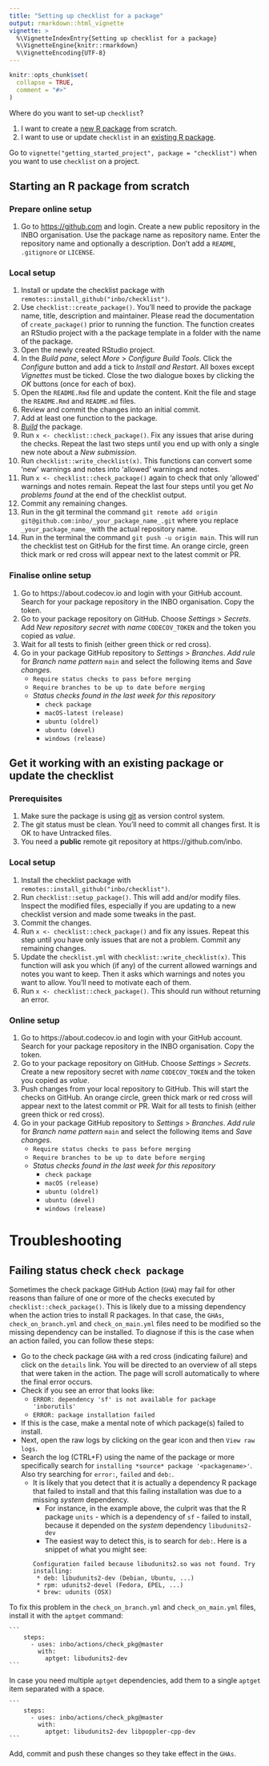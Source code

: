 ```yaml
---
title: "Setting up checklist for a package"
output: rmarkdown::html_vignette
vignette: >
  %\VignetteIndexEntry{Setting up checklist for a package}
  %\VignetteEngine{knitr::rmarkdown}
  %\VignetteEncoding{UTF-8}
---
```


```r
knitr::opts_chunk$set(
  collapse = TRUE,
  comment = "#>"
)
```

Where do you want to set-up `checklist`?

1. I want to create a [new R package](#create-package) from scratch.
1. I want to use or update `checklist` in an [existing R package](#setup-package).

Go to `vignette("getting_started_project", package = "checklist")` when you want to use `checklist` on a project.

## Starting an R package from scratch {#create-package}

### Prepare online setup

1. Go to [https://github.com](https://github.com) and login.
  Create a new public repository in the INBO organisation.
  Use the package name as repository name.
  Enter the repository name and optionally a description.
  Don't add a `README`, `.gitignore` or `LICENSE`.

### Local setup

1. Install or update the checklist package with `remotes::install_github("inbo/checklist")`.
1. Use `checklist::create_package()`.
  You'll need to provide the package name, title, description and maintainer.
  Please read the documentation of `create_package()` prior to running the function.
  The function creates an RStudio project with a the package template in a folder with the name of the package.
1. Open the newly created RStudio project.
1. In the _Build pane_, select _More_ > _Configure Build Tools_.
  Click the _Configure_ button and add a tick to _Install and Restart_.
  All boxes except _Vignettes_ must be ticked.
  Close the two dialogue boxes by clicking the _OK_ buttons (once for each of box).
1. Open the `README.Rmd` file and update the content.
  Knit the file and stage the `README.Rmd` and `README.md` files.
1. Review and commit the changes into an initial commit.
1. Add at least one function to the package.
1. [_Build_](https://r-pkgs.org/whole-game.html#install) the package.
1. Run `x <- checklist::check_package()`.
  Fix any issues that arise during the checks.
  Repeat the last two steps until you end up with only a single new note about a _New submission_.
1. Run `checklist::write_checklist(x)`.
  This functions can convert some 'new' warnings and notes into 'allowed' warnings and notes.
1. Run `x <- checklist::check_package()` again to check that only 'allowed' warnings and notes remain.
  Repeat the last four steps until you get _No problems found_ at the end of the checklist output.
1. Commit any remaining changes.
1. Run in the git terminal the command `git remote add origin git@github.com:inbo/_your_package_name_.git` where you replace `_your_package_name_` with the actual repository name.
1. Run in the terminal the command `git push -u origin main`.
  This will run the checklist test on GitHub for the first time.
  An orange circle, green thick mark or red cross will appear next to the latest commit or PR.

### Finalise online setup

1. Go to https://about.codecov.io and login with your GitHub account.
Search for your package repository in the INBO organisation.
Copy the token.
1. Go to your package repository on GitHub.
Choose _Settings_ > _Secrets_.
Add _New repository secret_ with _name_ `CODECOV_TOKEN` and the token you copied as _value_.
1. Wait for all tests to finish (either green thick or red cross).
1. Go in your package GitHub repository to _Settings_ > _Branches_.
_Add rule_ for _Branch name pattern_ `main` and select the following items and _Save changes_.
    - `Require status checks to pass before merging`
    - `Require branches to be up to date before merging`
    - _Status checks found in the last week for this repository_
        - `check package`
        - `macOS-latest (release)`
        - `ubuntu (oldrel)`
        - `ubuntu (devel)`
        - `windows (release)`

## Get it working with an existing package or update the checklist {#setup-package}

### Prerequisites

1. Make sure the package is using [git](https://inbo.github.io/tutorials/tutorials/git_introduction/) as version control system.
1. The git status must be clean.
You'll need to commit all changes first.
It is OK to have Untracked files.
1. You need a **public** remote git repository at https://github.com/inbo.

### Local setup

1. Install the checklist package with `remotes::install_github("inbo/checklist")`.
1. Run `checklist::setup_package()`.
This will add and/or modify files.
Inspect the modified files,
especially if you are updating to a new checklist version and made some tweaks in the past.
1. Commit the changes.
1. Run `x <- checklist::check_package()` and fix any issues.
Repeat this step until you have only issues that are not a problem.
Commit any remaining changes.
1. Update the `checklist.yml` with `checklist::write_checklist(x)`.
This function will ask you which (if any) of the current allowed warnings and notes you want to keep.
Then it asks which warnings and notes you want to allow.
You'll need to motivate each of them.
1. Run `x <- checklist::check_package()`.
This should run without returning an error.

### Online setup

1. Go to https://about.codecov.io and login with your GitHub account.
Search for your package repository in the INBO organisation.
Copy the token.
1. Go to your package repository on GitHub.
Choose _Settings_ > _Secrets_.
Create a new repository secret with _name_ `CODECOV_TOKEN` and the token you copied as _value_.
1. Push changes from your local repository to GitHub.
This will start the checks on GitHub.
An orange circle, green thick mark or red cross will appear next to the latest commit or PR.
Wait for all tests to finish (either green thick or red cross).
1. Go in your package GitHub repository to _Settings_ > _Branches_.
_Add rule_ for _Branch name pattern_ `main` and select the following items and _Save changes_.
    - `Require status checks to pass before merging`
    - `Require branches to be up to date before merging`
    - _Status checks found in the last week for this repository_
        - `check package`
        - `macOS (release)`
        - `ubuntu (oldrel)`
        - `ubuntu (devel)`
        - `windows (release)`

# Troubleshooting

## Failing status check `check package`

Sometimes the check package GitHub Action (`GHA`) may fail for other reasons than failure of one or more of the checks executed by `checklist::check_package()`.
This is likely due to a missing dependency when the action tries to install R packages.
In that case, the `GHAs`, `check_on_branch.yml` and `check_on_main.yml` files need to be modified so the missing dependency can be installed.
To diagnose if this is the case when an action failed, you can follow these steps:

- Go to the check package `GHA` with a red cross (indicating failure) and click on the `details` link.
  You will be directed to an overview of all steps that were taken in the action.
  The page will scroll automatically to where the final error occurs.
- Check if you see an error that looks like:
  - `ERROR: dependency 'sf' is not available for package 'inborutils'`
  - `ERROR: package installation failed`
- If this is the case, make a mental note of which package(s) failed to install.
- Next, open the raw logs by clicking on the gear icon and then `View raw logs`.
- Search the log (CTRL+F) using the name of the package or more specifically search for `installing *source* package '<packagename>'`.
  Also try searching for `error:`, `failed` and `deb:`.
  - It is likely that you detect that it is actually a dependency R package that failed to install and that this failing installation was due to a missing _system_ dependency.
    - For instance, in the example above, the culprit was that the R package `units` - which is a dependency of `sf` - failed to install, because it depended on the _system_ dependency `libudunits2-dev`
    - The easiest way to detect this, is to search for `deb:`.
      Here is a snippet of what you might see:

    ```
    Configuration failed because libudunits2.so was not found. Try installing:
     * deb: libudunits2-dev (Debian, Ubuntu, ...)
     * rpm: udunits2-devel (Fedora, EPEL, ...)
     * brew: udunits (OSX)
    ```

To fix this problem in the `check_on_branch.yml` and `check_on_main.yml` files, install it with the `aptget` command:

    ```
        steps:
          - uses: inbo/actions/check_pkg@master
            with:
              aptget: libudunits2-dev
    ```

In case you need multiple `aptget` dependencies, add them to a single `aptget` item separated with a space.

    ```
        steps:
          - uses: inbo/actions/check_pkg@master
            with:
              aptget: libudunits2-dev libpoppler-cpp-dev
    ```

Add, commit and push these changes so they take effect in the `GHAs`.
